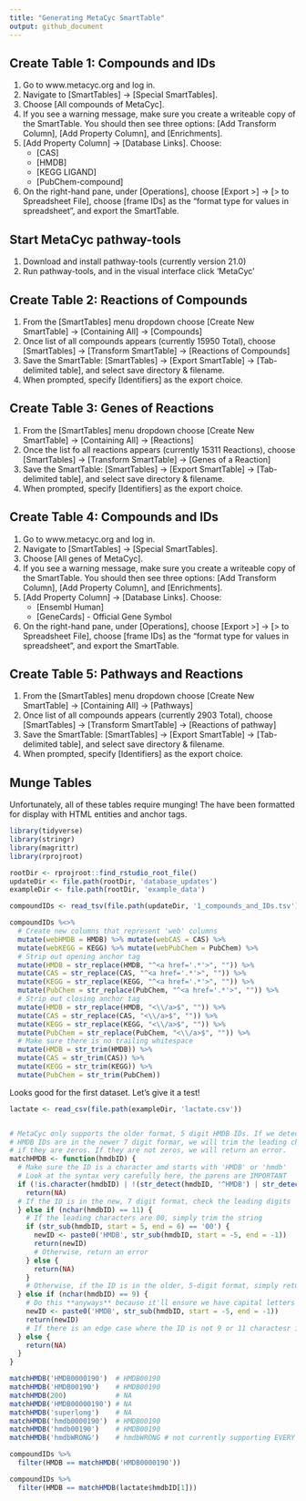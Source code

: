 ```yaml
---
title: "Generating MetaCyc SmartTable"
output: github_document
---
```


## Create Table 1: Compounds and IDs
1. Go to www.metacyc.org and log in.
2. Navigate to [SmartTables] -> [Special SmartTables].
3. Choose [All compounds of MetaCyc].
4. If you see a warning message, make sure you create a writeable copy of the SmartTable. You should then see three options: [Add Transform Column], [Add Property Column], and [Enrichments]. 
5. [Add Property Column] -> [Database Links]. Choose: 
    + [CAS]
    + [HMDB]
    + [KEGG LIGAND]
    + [PubChem-compound]
6. On the right-hand pane, under [Operations], choose [Export >] -> [> to Spreadsheet File], choose [frame IDs] as the "format type for values in spreadsheet", and export the SmartTable. 

## Start MetaCyc pathway-tools
1. Download and install pathway-tools (currently version 21.0)
2. Run pathway-tools, and in the visual interface click 'MetaCyc'

## Create Table 2: Reactions of Compounds
1. From the [SmartTables] menu dropdown choose [Create New SmartTable] -> [Containing All] -> [Compounds]
2. Once list of all compounds appears (currently 15950 Total), choose [SmartTables] -> [Transform SmartTable] -> [Reactions of Compounds]
3. Save the SmartTable: [SmartTables] -> [Export SmartTable] -> [Tab-delimited table], and select save directory & filename. 
4. When prompted, specify [Identifiers] as the export choice. 

## Create Table 3: Genes of Reactions
1. From the [SmartTables] menu dropdown choose [Create New SmartTable] -> [Containing All] -> [Reactions]
2. Once the list fo all reactions appears (currently 15311 Reactions), choose [SmartTables] -> [Transform SmartTable] -> [Genes of a Reaction]
3. Save the SmartTable: [SmartTables] -> [Export SmartTable] -> [Tab-delimited table], and select save directory & filename. 
4. When prompted, specify [Identifiers] as the export choice. 

## Create Table 4: Compounds and IDs
1. Go to www.metacyc.org and log in.
2. Navigate to [SmartTables] -> [Special SmartTables].
3. Choose [All genes of MetaCyc].
4. If you see a warning message, make sure you create a writeable copy of the SmartTable. You should then see three options: [Add Transform Column], [Add Property Column], and [Enrichments]. 
5. [Add Property Column] -> [Database Links]. Choose: 
    + [Ensembl Human]
    + [GeneCards] - Official Gene Symbol
6. On the right-hand pane, under [Operations], choose [Export >] -> [> to Spreadsheet File], choose [frame IDs] as the "format type for values in spreadsheet", and export the SmartTable. 

## Create Table 5: Pathways and Reactions
1. From the [SmartTables] menu dropdown choose [Create New SmartTable] -> [Containing All] -> [Pathways]
2. Once list of all compounds appears (currently 2903 Total), choose [SmartTables] -> [Transform SmartTable] -> [Reactions of pathway]
3. Save the SmartTable: [SmartTables] -> [Export SmartTable] -> [Tab-delimited table], and select save directory & filename. 
4. When prompted, specify [Identifiers] as the export choice. 

## Munge Tables

Unfortunately, all of these tables require munging! The have been formatted for display with HTML entities and anchor tags. 
```r
library(tidyverse)
library(stringr)
library(magrittr)
library(rprojroot)

rootDir <- rprojroot::find_rstudio_root_file()
updateDir <- file.path(rootDir, 'database_updates')
exampleDir <- file.path(rootDir, 'example_data')

compoundIDs <- read_tsv(file.path(updateDir, '1_compounds_and_IDs.tsv'))

compoundIDs %<>% 
  # Create new columns that represent 'web' columns
  mutate(webHMDB = HMDB) %>% mutate(webCAS = CAS) %>% 
  mutate(webKEGG = KEGG) %>% mutate(webPubChem = PubChem) %>% 
  # Strip out opening anchor tag
  mutate(HMDB = str_replace(HMDB, "^<a href='.*'>", "")) %>% 
  mutate(CAS = str_replace(CAS, "^<a href='.*'>", "")) %>% 
  mutate(KEGG = str_replace(KEGG, "^<a href='.*'>", "")) %>% 
  mutate(PubChem = str_replace(PubChem, "^<a href='.*'>", "")) %>% 
  # Strip out closing anchor tag
  mutate(HMDB = str_replace(HMDB, "<\\/a>$", "")) %>% 
  mutate(CAS = str_replace(CAS, "<\\/a>$", "")) %>% 
  mutate(KEGG = str_replace(KEGG, "<\\/a>$", "")) %>% 
  mutate(PubChem = str_replace(PubChem, "<\\/a>$", "")) %>% 
  # Make sure there is no trailing whitespace
  mutate(HMDB = str_trim(HMDB)) %>% 
  mutate(CAS = str_trim(CAS)) %>% 
  mutate(KEGG = str_trim(KEGG)) %>% 
  mutate(PubChem = str_trim(PubChem))
```

Looks good for the first dataset. Let's give it a test!
```r
lactate <- read_csv(file.path(exampleDir, 'lactate.csv'))


# MetaCyc only supports the older format, 5 digit HMDB IDs. If we detect your
# HMDB IDs are in the newer 7 digit formar, we will trim the leading characters
# if they are zeros. If they are not zeros, we will return an error.
matchHMDB <- function(hmdbID) {
  # Make sure the ID is a character amd starts with 'HMDB' or 'hmdb'
  # Look at the syntax very carefully here, the parens are IMPORTANT
  if (!is.character(hmdbID) | !(str_detect(hmdbID, '^HMDB') | str_detect(hmdbID, '^hmdb'))) {
    return(NA)
  # If the ID is in the new, 7 digit format, check the leading digits
  } else if (nchar(hmdbID) == 11) {
    # If the leading characters are 00, simply trim the string
    if (str_sub(hmdbID, start = 5, end = 6) == '00') {
      newID <- paste0('HMDB', str_sub(hmdbID, start = -5, end = -1))
      return(newID)
      # Otherwise, return an error
    } else {
      return(NA)
    }
    # Otherwise, if the ID is in the older, 5-digit format, simply return the ID as-is.
  } else if (nchar(hmdbID) == 9) {
    # Do this **anyways** because it'll ensure we have capital letters at the start of the ID
    newID <- paste0('HMDB', str_sub(hmdbID, start = -5, end = -1))
    return(newID)
    # If there is an edge case where the ID is not 9 or 11 charactesr in length(), also return NA
  } else {
    return(NA)
  }
}

matchHMDB('HMDB0000190')  # HMDB00190
matchHMDB('HMDB00190')    # HMDB00190
matchHMDB(200)            # NA
matchHMDB('HMDB00000190') # NA
matchHMDB('superlong')    # NA
matchHMDB('hmdb0000190')  # HMDB00190
matchHMDB('hmdb00190')    # HMDB00190
matchHMDB('hmdbWRONG')    # hmdbWRONG # not currently supporting EVERY edge case

compoundIDs %>% 
  filter(HMDB == matchHMDB('HMDB0000190'))

compoundIDs %>% 
  filter(HMDB == matchHMDB(lactate$hmdbID[1]))
```

